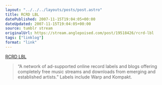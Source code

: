```yaml
---
layout: "../../../layouts/posts/post.astro"
title: RCRD LBL
datePublished: 2007-11-15T19:04:05+00:00
dateUpdated: 2007-11-15T19:04:05+00:00
source: tumblr stream
originalUrl: https://stream.anglepoised.com/post/19518426/rcrd-lbl
tags: ["linklog"]
format: "link"
---
```


[RCRD LBL][1]

> &ldquo;A network of ad-supported online record labels and blogs offering completely free music streams and downloads from emerging and established artists.&rdquo; Labels include Warp and Kompakt.

[1]: http://rcrdlbl.com/

